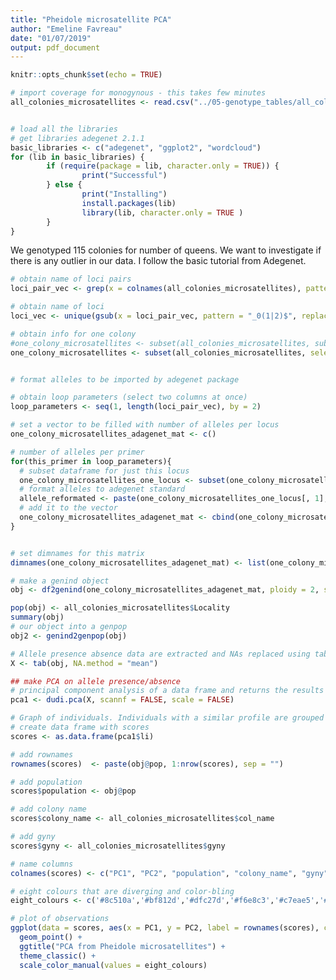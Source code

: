 ```yaml
---
title: "Pheidole microsatellite PCA"
author: "Emeline Favreau"
date: "01/07/2019"
output: pdf_document
---
```


```r
knitr::opts_chunk$set(echo = TRUE)
```

```r
# import coverage for monogynous - this takes few minutes
all_colonies_microsatellites <- read.csv("../05-genotype_tables/all_colonies_genotype.csv")


# load all the libraries
# get libraries adegenet 2.1.1
basic_libraries <- c("adegenet", "ggplot2", "wordcloud")
for (lib in basic_libraries) {
        if (require(package = lib, character.only = TRUE)) {
                print("Successful")
        } else {
                print("Installing")
                install.packages(lib)
                library(lib, character.only = TRUE )
        }
}
```

We genotyped 115 colonies for number of queens. We want to investigate if there is any outlier in our data.
I follow the basic tutorial from Adegenet.


```r
# obtain name of loci pairs
loci_pair_vec <- grep(x = colnames(all_colonies_microsatellites), pattern = "p_", value = TRUE)

# obtain name of loci
loci_vec <- unique(gsub(x = loci_pair_vec, pattern = "_0(1|2)$", replacement = ""))

# obtain info for one colony
#one_colony_microsatellites <- subset(all_colonies_microsatellites, subset = col_name == "cmr00001", select = c("w_name", loci_pair_vec))
one_colony_microsatellites <- subset(all_colonies_microsatellites, select = c("w_name", loci_pair_vec))


# format alleles to be imported by adegenet package

# obtain loop parameters (select two columns at once)
loop_parameters <- seq(1, length(loci_pair_vec), by = 2)

# set a vector to be filled with number of alleles per locus
one_colony_microsatellites_adagenet_mat <- c()

# number of alleles per primer
for(this_primer in loop_parameters){
  # subset dataframe for just this locus
  one_colony_microsatellites_one_locus <- subset(one_colony_microsatellites, select = colnames(one_colony_microsatellites) %in% loci_pair_vec[c(this_primer, this_primer+1)])
  # format alleles to adegenet standard
  allele_reformated <- paste(one_colony_microsatellites_one_locus[, 1], one_colony_microsatellites_one_locus[, 2], sep = "/")
  # add it to the vector
  one_colony_microsatellites_adagenet_mat <- cbind(one_colony_microsatellites_adagenet_mat, allele_reformated)
}


# set dimnames for this matrix
dimnames(one_colony_microsatellites_adagenet_mat) <- list(one_colony_microsatellites$w_name, loci_vec)

# make a genind object
obj <- df2genind(one_colony_microsatellites_adagenet_mat, ploidy = 2, sep = "/")

pop(obj) <- all_colonies_microsatellites$Locality
summary(obj)
# our object into a genpop
obj2 <- genind2genpop(obj)

# Allele presence absence data are extracted and NAs replaced using tab
X <- tab(obj, NA.method = "mean")

## make PCA on allele presence/absence
# principal component analysis of a data frame and returns the results as objects of class pca and dudi.
pca1 <- dudi.pca(X, scannf = FALSE, scale = FALSE)

# Graph of individuals. Individuals with a similar profile are grouped together.
# create data frame with scores
scores <- as.data.frame(pca1$li)

# add rownames
rownames(scores)  <- paste(obj@pop, 1:nrow(scores), sep = "")

# add population
scores$population <- obj@pop

# add colony name
scores$colony_name <- all_colonies_microsatellites$col_name

# add gyny
scores$gyny <- all_colonies_microsatellites$gyny

# name columns
colnames(scores) <- c("PC1", "PC2", "population", "colony_name", "gyny")

# eight colours that are diverging and color-bling
eight_colours <- c('#8c510a','#bf812d','#dfc27d','#f6e8c3','#c7eae5','#80cdc1','#35978f','#01665e')

# plot of observations
ggplot(data = scores, aes(x = PC1, y = PC2, label = rownames(scores), colour = population, shape = gyny)) +
  geom_point() +
  ggtitle("PCA from Pheidole microsatellites") +
  theme_classic() +
  scale_color_manual(values = eight_colours)




```

